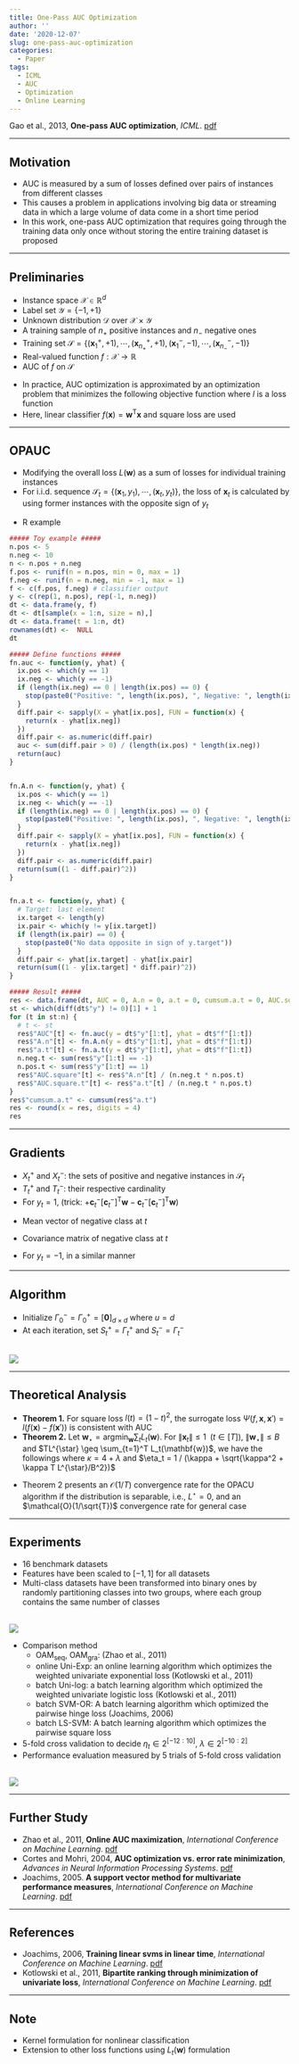 ```yaml
---
title: One-Pass AUC Optimization
author: ''
date: '2020-12-07'
slug: one-pass-auc-optimization
categories:
  - Paper
tags:
  - ICML
  - AUC
  - Optimization
  - Online Learning
---
```



\DeclareMathOperator*{\argmin}{argmin}
\DeclareMathOperator*{\argmax}{argmax}
\usepackage{amsmath}


Gao et al., 2013, **One-pass AUC optimization**, *ICML*. [pdf](https://scholar.google.co.kr/scholar?cluster=16210065053805563556&hl=ko&as_sdt=0,5)


***


## Motivation


  * AUC is measured by a sum of losses defined over pairs of instances from different classes
  * This causes a problem in applications involving big data or streaming data in which a large volume of data come in a short time period 
  * In this work, one-pass AUC optimization that requires going through the training data only once without storing the entire training dataset is proposed


***


## Preliminaries


  * Instance space $\mathcal{X} \in \mathbb{R}^d$
  * Label set $\mathcal{Y} = \{ -1, +1 \}$
  * Unknown distribution $\mathcal{D}$ over $\mathcal{X} \times \mathcal{Y}$
  * A training sample of $n_{+}$ positive instances and $n_{-}$ negative ones
  * Training set $\mathcal{S} = \{ (\mathbf{x}_1^{+}, +1), \cdots, (\mathbf{x}_{n_{+}}^{+}, +1), (\mathbf{x}_1^{-}, -1), \cdots, (\mathbf{x}_{n_{-}}^{-}, -1) \}$
  * Real-valued function $f: \mathcal{X} \rightarrow \mathbb{R}$
  * AUC of $f$ on $\mathcal{S}$

\begin{equation}
\sum_{i=1}^{n_{+}} \sum_{j=1}^{n_{-}} \frac{\mathbb{I}[f(\mathbf{x}_{i}^{+}) > f(\mathbf{x}_{j}^{-})]}{n_{+} n_{-}}
\end{equation}

  * In practice, AUC optimization is approximated by an optimization problem that minimizes the following objective function where $l$ is a loss function
  * Here, linear classifier $f(\mathbf{x}) = \mathbf{w}^\text{T} \mathbf{x}$ and square loss are used
  
\begin{equation}
L(\mathbf{w}) = \frac{\lambda}{2} \lVert \mathbf{w} \rVert _2^2 + \sum_{i=1}^{n_{+}} \sum_{j=1}^{n_{-}} \frac{(1 - \mathbf{w}^\text{T} (\mathbf{x}_i^+ - \mathbf{x}_j^-))^2}{2 n_{+} n_{-}}
\end{equation}


***


## OPAUC


  * Modifying the overall loss $L(\mathbf{w})$ as a sum of losses for individual training instances
  * For i.i.d. sequence $\mathcal{S}_t = \{ (\mathbf{x}_1, y_1), \cdots, (\mathbf{x}_t, y_t) \}$, the loss of $\mathbf{x}_t$ is calculated by using former instances with the opposite sign of $y_t$

\begin{equation}
L_t(\mathbf{w}) = \frac{\lambda}{2} \lVert \mathbf{w} \rVert _2^2 + \frac{\sum_{i=1}^{t-1} \mathbb{I}[y_t \neq y_i](1 - y_t \mathbf{w}^\text{T} (\mathbf{x}_t - \mathbf{x}_i))^2}{2 \left| \{ i \in [t-1] : y_i y_t = -1 \} \right|}
\end{equation}

  * R example

\begin{equation}
\begin{split}
& a_t = \sum_{i=1}^{t-1} \mathbb{I}[y_t \neq y_i](1 - y_t \mathbf{w}^\text{T} (\mathbf{x}_t - \mathbf{x}_i))^2 \\[10pt]
& A_n = \sum_{i=1}^{n_{+}} \sum_{j=1}^{n_{-}} (1 - \mathbf{w}^\text{T} (\mathbf{x}_i^+ - \mathbf{x}_j^-))^2 = a_1 + \cdots + a_n
\end{split}
\end{equation}

```r
##### Toy example #####
n.pos <- 5
n.neg <- 10
n <- n.pos + n.neg
f.pos <- runif(n = n.pos, min = 0, max = 1)
f.neg <- runif(n = n.neg, min = -1, max = 1)
f <- c(f.pos, f.neg) # classifier output
y <- c(rep(1, n.pos), rep(-1, n.neg))
dt <- data.frame(y, f)
dt <- dt[sample(x = 1:n, size = n),]
dt <- data.frame(t = 1:n, dt)
rownames(dt) <-  NULL
dt
```

```r
##### Define functions #####
fn.auc <- function(y, yhat) {
  ix.pos <- which(y == 1)
  ix.neg <- which(y == -1)
  if (length(ix.neg) == 0 | length(ix.pos) == 0) {
    stop(paste0("Positive: ", length(ix.pos), ", Negative: ", length(ix.neg)))
  }
  diff.pair <- sapply(X = yhat[ix.pos], FUN = function(x) {
    return(x - yhat[ix.neg])
  })
  diff.pair <- as.numeric(diff.pair)
  auc <- sum(diff.pair > 0) / (length(ix.pos) * length(ix.neg))
  return(auc)
}


fn.A.n <- function(y, yhat) {
  ix.pos <- which(y == 1)
  ix.neg <- which(y == -1)
  if (length(ix.neg) == 0 | length(ix.pos) == 0) {
    stop(paste0("Positive: ", length(ix.pos), ", Negative: ", length(ix.neg)))
  }
  diff.pair <- sapply(X = yhat[ix.pos], FUN = function(x) {
    return(x - yhat[ix.neg])
  })
  diff.pair <- as.numeric(diff.pair)
  return(sum((1 - diff.pair)^2))
}


fn.a.t <- function(y, yhat) {
  # Target: last element
  ix.target <- length(y)
  ix.pair <- which(y != y[ix.target])
  if (length(ix.pair) == 0) {
    stop(paste0("No data opposite in sign of y.target"))
  }
  diff.pair <- yhat[ix.target] - yhat[ix.pair]
  return(sum((1 - y[ix.target] * diff.pair)^2))
}
```

```r
##### Result #####
res <- data.frame(dt, AUC = 0, A.n = 0, a.t = 0, cumsum.a.t = 0, AUC.square = 0, AUC.square.t = 0)
st <- which(diff(dt$"y") != 0)[1] + 1
for (t in st:n) {
  # t <- st
  res$"AUC"[t] <- fn.auc(y = dt$"y"[1:t], yhat = dt$"f"[1:t])
  res$"A.n"[t] <- fn.A.n(y = dt$"y"[1:t], yhat = dt$"f"[1:t])
  res$"a.t"[t] <- fn.a.t(y = dt$"y"[1:t], yhat = dt$"f"[1:t])
  n.neg.t <- sum(res$"y"[1:t] == -1)
  n.pos.t <- sum(res$"y"[1:t] == 1)
  res$"AUC.square"[t] <- res$"A.n"[t] / (n.neg.t * n.pos.t)
  res$"AUC.square.t"[t] <- res$"a.t"[t] / (n.neg.t * n.pos.t)
}
res$"cumsum.a.t" <- cumsum(res$"a.t")
res <- round(x = res, digits = 4)
res
```


***


## Gradients


  * $X_t^+$ and $X_t^-$: the sets of positive and negative instances in $\mathcal{S}_t$
  * $T_t^+$ and $T_t^-$: their respective cardinality
  * For $y_t = 1$, (trick: $+ \mathbf{c}_t^- [\mathbf{c}_t^-]^\text{T} \mathbf{w} - \mathbf{c}_t^- [\mathbf{c}_t^-]^\text{T} \mathbf{w}$)

\begin{equation}
\begin{split}
\nabla L_t(\mathbf{w}) & = \lambda \mathbf{w} + \mathbf{x}_t \mathbf{x}_t^\text{T} \mathbf{w} - \mathbf{x}_t + \sum_{i:y_i = -1} \frac{(\mathbf{x}_i + (\mathbf{x}_i \mathbf{x}_i^\text{T} - \mathbf{x}_i \mathbf{x}_t^\text{T} - \mathbf{x}_t \mathbf{x}_i^\text{T}) \mathbf{w})}{T_t^-} \\[11pt]
& = \lambda \mathbf{w} - \mathbf{x}_t + \mathbf{c}_t^- + (\mathbf{x}_t - \mathbf{c}_t^-)(\mathbf{x}_t - \mathbf{c}_t^-)^\text{T} \mathbf{w} + S_t^- \mathbf{w}
\end{split}
\end{equation}

  * Mean vector of negative class at $t$

\begin{equation}
c_t^- = \sum_{i:y_i = -1} \frac{\mathbf{x}_i}{T_t^-}
\end{equation}

  * Covariance matrix of negative class at $t$

\begin{equation}
S_t^- = \sum_{i:y_i = -1} \frac{\mathbf{x}_i \mathbf{x}_i^\text{T} - \mathbf{c}_t^- [\mathbf{c}_t^-]^\text{T}}{T_t^-}
\end{equation}

  * For $y_t = -1$, in a similar manner

\begin{equation}
\nabla L_t(\mathbf{w}) = \lambda \mathbf{w} + \mathbf{x}_t - \mathbf{c}_t^+ + (\mathbf{x}_t - \mathbf{c}_t^+)(\mathbf{x}_t - \mathbf{c}_t^+)^\text{T} \mathbf{w} + S_t^+ \mathbf{w}
\end{equation}


***


## Algorithm
  * Initialize $\Gamma_0^- = \Gamma_0^+ = [\mathbf{0}]_{d \times d}$ where $u = d$
  * At each iteration, set $S_t^+ = \Gamma_t^+$ and $S_t^- = \Gamma_t^-$

\begin{equation}
\begin{split}
& \Gamma_t^+ = \Gamma_{t-1}^+ + \frac{\mathbf{x}_t \mathbf{x}_t^\text{T} - \Gamma_{t-1}^+}{T_t^+} + \mathbf{c}_{t-1}^+ [\mathbf{c}_{t-1}^+]^\text{T} - \mathbf{c}_{t}^+ [\mathbf{c}_{t}^+]^\text{T} \\[11pt]
& \Gamma_t^- = \Gamma_{t-1}^- + \frac{\mathbf{x}_t \mathbf{x}_t^\text{T} - \Gamma_{t-1}^-}{T_t^-} + \mathbf{c}_{t-1}^- [\mathbf{c}_{t-1}^-]^\text{T} - \mathbf{c}_{t}^- [\mathbf{c}_{t}^-]^\text{T}
\end{split}
\end{equation}

<br>
![](images/Algorithm_01.PNG)
<br>


***


## Theoretical Analysis


  * **Theorem 1.** For square loss $l(t) = (1-t)^2$, the surrogate loss $\Psi(f, \mathbf{x}, \mathbf{x}') = l(f(\mathbf{x}) - f(\mathbf{x}'))$ is consistent with AUC
  * **Theorem 2.** Let $\mathbf{w}_{\star} = \argmin_{\mathbf{w}} \sum_t L_t(\mathbf{w})$. For $\lVert \mathbf{x}_t \rVert \leq 1 \; \; (t \in [T])$, $\lVert \mathbf{w}_{\star} \rVert \leq B$ and $TL^{\star} \geq \sum_{t=1}^T L_t(\mathbf{w})$, we have the followings where $\kappa = 4 + \lambda$ and $\eta_t = 1 / (\kappa + \sqrt{\kappa^2 + \kappa T L^{\star}/B^2})$

\begin{equation}
\sum_t L_t (\mathbf{w}_t) - \sum_t L_t (\mathbf{w}_{\star}) \leq 2 \kappa B^2 + B \sqrt{2 \kappa T L^{\star}}
\end{equation}

  * Theorem 2 presents an $\mathcal{O}(1/T)$ convergence rate for the OPACU algorithm if the distribution is separable, i.e., $L^{\star} = 0$, and an $\mathcal{O}(1/\sqrt{T})$ convergence rate for general case


***


## Experiments


  * 16 benchmark datasets
  * Features have been scaled to $[-1,1]$ for all datasets
  * Multi-class datasets have been transformed into binary ones by randomly partitioning classes into two groups, where each group contains the same number of classes

<br>
![](images/Table_01.PNG)
<br>

  * Comparison method
    + $\text{OAM}_{\text{seq}}$, $\text{OAM}_{\text{gra}}$: (Zhao et al., 2011)
    + $\text{online Uni-Exp}$: an online learning algorithm which optimizes the weighted univariate exponential loss (Kotlowski et al., 2011)
    + $\text{batch Uni-log}$: a batch learning algorithm which optimized the weighted univariate logistic loss (Kotlowski et al., 2011)
    + $\text{batch SVM-OR}$: A batch learning algorithm which optimized the pairwise hinge loss (Joachims, 2006)
    + $\text{batch LS-SVM}$: A batch learning algorithm which optimizes the pairwise square loss
  * 5-fold cross validation to decide $\eta_t \in 2^{[-12:10]}$, $\lambda \in 2^{[-10:2]}$
  * Performance evaluation measured by 5 trials of 5-fold cross validation

<br>
![](images/Table_02.PNG)
<br>


***


## Further Study


  * Zhao et al., 2011, **Online AUC maximization**, *International Conference on Machine Learning*. [pdf](https://scholar.google.co.kr/scholar?cluster=3998144449274225696&hl=ko&as_sdt=0,5)
  * Cortes and Mohri, 2004, **AUC optimization vs. error rate minimization**, *Advances in Neural Information Processing Systems*. [pdf](https://scholar.google.co.kr/scholar?cluster=3571958290589699987&hl=ko&as_sdt=0,5)
  * Joachims, 2005. **A support vector method for multivariate performance measures**, *International Conference on Machine Learning*. [pdf](https://scholar.google.co.kr/scholar?cluster=14930548401865894598&hl=ko&as_sdt=0,5)


***


## References


  * Joachims, 2006, **Training linear svms in linear time**, *International Conference on Machine Learning*. [pdf](https://scholar.google.co.kr/scholar?cluster=210048792073380161&hl=ko&as_sdt=0,5)
  * Kotlowski et al., 2011, **Bipartite ranking through minimization of univariate loss**, *International Conference on Machine Learning*. [pdf](https://scholar.google.co.kr/scholar?cluster=17930403155227738788&hl=ko&as_sdt=0,5)


***


## Note


  * Kernel formulation for nonlinear classification
  * Extension to other loss functions using $L_t(\mathbf{w})$ formulation

